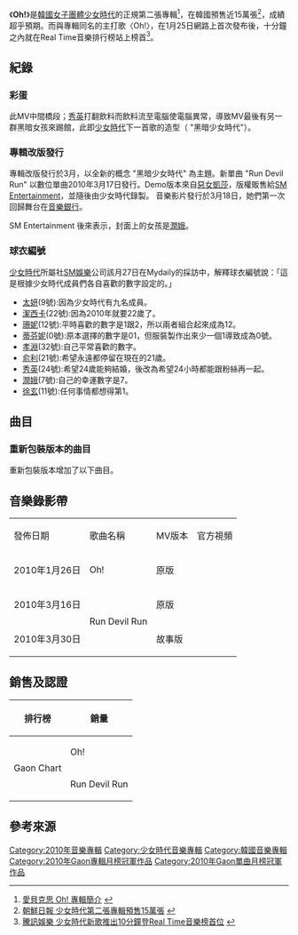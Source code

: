 {{refimprove|time=2017-06-14T18:14:04+00:00}}
{{Infobox Album
| Name = Oh!
| Original_name =
| Type = 專輯
| Longtype =
| Artist = [[少女時代|少女時代]]
| Cover =
| Released =
{{KOR}}2010年1月28日<br />{{JPN}}2010年2月2日<br />{{HK}}2010年2月19日<br />{{TWN}}2010年3月12日
| Recorded =
| Genre = [[韓國流行音樂|韓國流行音樂]]
| Length =
| Label = [[愛貝克思|愛貝克思]]
| Producer =
| Certification  =
| Chart position =
| Reviews =
| Last album = [[說出你願望_(專輯)|說出你願望]]<br />（2009年）
| This album = '''Oh! / Run Devil Run'''<br />（2010年）
| Next album = [[Hoot|Hoot]]<br />（2010年）
}}

《'''Oh!'''》是[[韓國|韓國]][[女子音樂組合|女子團體]][[少女時代|少女時代]]的正規第二張專輯<ref>[http://www.avexasia.com/products_detail.php?aid=13269 愛貝克思 Oh! 專輯簡介] {{Wayback|url=http://www.avexasia.com/products_detail.php?aid=13269 |date=20110707203746 }}{{zh-hk}}</ref>，在韓國預售近15萬張<ref>[http://chinese.chosun.com/big5/site/data/html_dir/2010/01/28/20100128000028.html 朝鮮日報 少女時代第二張專輯預售15萬張] {{Wayback|url=http://chinese.chosun.com/big5/site/data/html_dir/2010/01/28/20100128000028.html |date=20100202012257 }}{{zh-tw}}</ref>，成績超乎預期。而與專輯同名的主打歌〈Oh!〉，在1月25日網路上首次發布後，十分鐘之內就在Real Time音樂排行榜站上榜首<ref>[http://ent.qq.com/a/20100126/000435.htm 騰訊娛樂 少女時代新歌推出10分鐘登Real Time音樂榜首位] {{Wayback|url=http://ent.qq.com/a/20100126/000435.htm |date=20120112104514 }}{{zh-cn}}</ref>。

== 紀錄 ==

=== 彩蛋 ===
此MV中間橋段；[[秀英_(少女时代)|秀英]]打翻飲料而飲料流至電腦使電腦異常，導致MV最後有另一群黑暗女孩來踢館，此即[[少女時代|少女時代]]下一首歌的造型（ "黑暗少女時代"）。

=== 專輯改版發行 ===
專輯改版發行於3月，以全新的概念 "黑暗少女時代" 為主題。新單曲 "Run Devil Run" 以數位單曲2010年3月17日發行。Demo版本來自[[惡女凱莎|惡女凱莎]]，版權販售給[[SM_Entertainment|SM Entertainment]]，並隨後由少女時代錄製。 音樂影片發行於3月18日，她們第一次回歸舞台在[[音樂銀行|音樂銀行]]。

SM Entertainment 後來表示，封面上的女孩是[[潤娥|潤娥]]。

=== 球衣編號 ===
[[少女時代|少女時代]]所屬社[[SM娛樂|SM娛樂]]公司該月27日在Mydaily的採訪中，解釋球衣編號說：「這是根據少女時代成員們各自喜歡的數字設定的。」

*[[金泰耎|太妍]](9號):因為少女時代有九名成員。
*[[鄭秀妍|潔西卡]](22號):因為2010年就要22歲了。
*[[李純揆|珊妮]](12號):平時喜歡的數字是1跟2，所以兩者組合起來成為12。
*[[黃美英|蒂芬妮]](0號):原本選擇的數字是01，但服裝製作出來少一個1導致成為0號。
*[[金孝淵|孝淵]](32號):自己平常喜歡的數字。
*[[權俞利|俞利]](21號):希望永遠都停留在現在的21歲。
*[[秀英_(少女时代)|秀英]](24號):希望24歲能夠結婚，後改為希望24小時都能跟粉絲再一起。
*[[林潤妸|潤娥]](7號):自己的幸運數字是7。
*[[徐朱玄|徐玄]](11號):任何事情都想得第1。

== 曲目 ==
{{tracklist
| collapsed       =
| headline        =
| extra_column    = 中文名
| total length    = 17:51
| title1          = Oh!
| lyrics1         = Young-hu Kim, Jeong-bae Kim
| music1          = Kenzie
| extra1          =
| length1         = 3:07
| title2          = Show!Show!Show!
| lyrics2         = Bu-min Kim
| music2          = Hitchhiker
| extra2          =
| length2         = 3:34
| title3          = 뻔 & Fun (Sweet Talking Baby)
| lyrics3         = Jae-won Song
| music3          = Double J Show
| extra3          =
| length3         = 3:31
| title4          = 영원히 너와 꿈꾸고 싶다 (Forever)
| lyrics4         = Jin-hwan Kim
| music4          = Jin-hwan Kim
| extra4          = 想永遠與你一起做夢
| length4         = 4:40
| title5          = 웃자 (Be Happy)
| lyrics5         = E-TRIBE
| music5          = E-TRIBE
| extra5          = 歡笑吧
| length5         = 3:31
| title6          = 화성인 바이러스 (Boys & Girls) (Feat. Key Of SHINee)
| lyrics6         = Chan-hee Hwang，Eun-hee Jo
| music6          = Chan-hee Hwang
| extra6          = 火星人病毒
| length6         = 3:46
| title7          = 카라멜 커피 (Talk To Me)
| lyrics7         = Hee-won Kim
| music7          = Machan Taylor
| extra7          = 焦糖咖啡
| length7         = 3:28
| title8          = 별별별 (☆★☆)
| lyrics8         = E-TRIBE
| music8          = E-TRIBE
| extra8          = 星星星
| length8         = 4:41
| title9          = 무조건 해피엔딩 (Stick Wit U)
| lyrics9         = Jae-myung Lee
| music9          = Jae-myung Lee
| extra9          = 無條件完美结局
| length9         = 2:49
| title10         = 좋은 일만 생각하기 (Day by Day)
| lyrics10        = Young-Suk Yoo
| music10         = Young-Suk Yoo
| extra10         = 只往好處想
| length10        = 4:01
| title11         = [[Gee_(專輯)|Gee]]
| lyrics11        = E-TRIBE
| music11         = E-TRIBE
| extra11         =
| length11        = 3:20
| title12         = 소원을 말해봐 (Genie)
| lyrics12        = Young-jin Yoo
| music12         = Harambasic, Nermin/Jenssen, Robin/Svendsen, Ronny/Wik, Anne Judith/ Schjoldan, Fridolin Nordso(Additional melody by Young-jin Yoo)
| extra12         = [[說出你願望_(專輯)|說出你的願望]]
| length12        = 3:50
}}
=== 重新包裝版本的曲目 ===
重新包裝版本增加了以下曲目。
{{tracklist
| collapsed      =
| headline       =
| extra_column   = 中文名
| total length   =
| title1         = [[Run_Devil_Run_(專輯)|Run Devil Run]]
| lyrics1        = Hong Ji-yoo
| music1         = Busbee, Alex James, Kalle Engstrom
| extra1         =
| length1        = 3:20
| title2         = Echo
| lyrics2        = Taehoon
| music2         = Troelsen, Thomas/Sigvardt, Mikkel Remee/ Lucas Secon
| extra2         =
| length2        = 3:30
| title3         = 별별별 (☆★☆) (Acoustic R&B Ver.)
| lyrics3        = E-Tribe
| music3         = E-Tribe, Go Myungjae
| extra3         = 星星星（Acoustic R&B version）
| length3        = 4:29
}}

== 音樂錄影帶 ==
{| class="wikitable" style=text-align:center width=50%
|-style="background:#FF6699; font-weight:bold"
|發佈日期||歌曲名稱||MV版本||官方視頻
|-
| 2010年1月26日 || Oh! || 原版|| {{youtube|TGbwL8kSpEk|Oh!}}
|-
| 2010年3月16日 || rowspan=2| Run Devil Run || 原版|| {{youtube|q_gfD3nvh-8|Run Devil Run}}
|-
| 2010年3月30日 || 故事版|| {{youtube|MON0BrDxOuw|Run Devil Run故事版MV}}
|}

==銷售及認證==
{| class="wikitable"
! 排行榜
! colspan="3" |銷量
|-
! rowspan="10" | Gaon Chart
! rowspan="5" | Oh!
| 2010
| 197,934
|-
| 2011
| 20,588
|-
| 2012
| 12,865
|-
| 2013
| 3,184+
|-
| 總共
| 234,571+ <ref name="SalesUpdate">{{cite web|url=http://www.instiz.net/pt?no=2637866&page=1|title=가온 차트 역대 음반판매량 TOP100 (2010~2014)|language=ko|publisher=Korean Music Content Industry Association|archiveurl=https://web.archive.org/web/20150116120626/http://www.instiz.net/pt?no=2637866&page=1|archivedate=2015-01-16|accessdate=2016-02-28|dead-url=no}}</ref>
|-
! rowspan="5" | Run Devil Run
| 2010
| 136,851
|-
| 2011
| 32,147
|-
| 2012
| 10,931
|-
| 2013
| 2,366+
|-
| 總共
| 182,295+ <ref name="SalesUpdate"/>
|}

== 參考來源 ==
{{reflist}}

{{少女時代}}
{{Gaon專輯月榜冠軍 (2010年代前期)|2010年1月－3月}}
{{Gaon單曲月榜冠軍 (2010年代前期)|2010年2月－3月}}
{{韓國最暢銷專輯}}
[[Category:2010年音樂專輯|Category:2010年音樂專輯]]
[[Category:少女時代音樂專輯|Category:少女時代音樂專輯]]
[[Category:韓國音樂專輯|Category:韓國音樂專輯]]
[[Category:2010年Gaon專輯月榜冠軍作品|Category:2010年Gaon專輯月榜冠軍作品]]
[[Category:2010年Gaon單曲月榜冠軍作品|Category:2010年Gaon單曲月榜冠軍作品]]